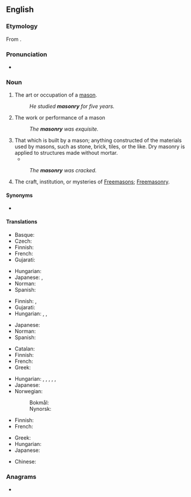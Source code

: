 ==English==
{{wikipedia}}

===Etymology===
From {{der|en|fr|maçonnerie}}.

===Pronunciation===
* {{IPA|en|/ˈmeɪsənɹi/}}

===Noun===
{{en-noun|~|masonries}}

# The art or occupation of a [[mason]].
#: ''He studied '''masonry''' for five years.''
# The work or performance of a mason
#: ''The '''masonry''' was exquisite.''
# That which is built by a mason; anything constructed of the materials used by masons, such as stone, brick, tiles, or the like. Dry masonry is applied to structures made without mortar.
#* {{quote-book|en|title=Walls and Ceilings|editor=Robert M. Jones|ISBN=0809434520|year=1980|publisher=Time-Life Books|page=56
|passage=Many houses built between the Civil War and 1940 have '''masonry''' walls, usually of brick, with the inside surfaces covered by a layer of plaster.}}
#: ''The '''masonry''' was cracked.''
# The craft, institution, or mysteries of [[Freemason]]s; [[Freemasonry]].

====Synonyms====
* {{l|en|stonecraft}}

====Translations====
{{trans-top|art or occupation of a mason}}
* Basque: {{t+|eu|igeltserotza}}
* Czech: {{t|cs|zednictví|n}}
* Finnish: {{t|fi|muurarius}}
* French: {{t+|fr|maçonnerie|f}}
* Gujarati: {{t|gu|કડિયાકામ}}
{{trans-mid}}
* Hungarian: {{t|hu|kőművesség}}
* Japanese: {{t|ja|石工職人}}, {{t|ja|石造技術}}
* Norman: {{t|nrf|machon'nie|f}}
* Spanish: {{t+|es|albañilería|f}}
{{trans-bottom}}

{{trans-top|work or performance of a mason}}
* Finnish: {{t|fi|muuraus}}, {{t+|fi|kivityö}}
* Gujarati: {{t|gu|કડિયાકામ}}
* Hungarian: {{t|hu|kőművesmunka}}, {{t+|hu|falazás}}, {{t|hu|vakolás}}
{{trans-mid}}
* Japanese: {{t|ja|石匠}}
* Norman: {{t|nrf|machon'nie|f}}
* Spanish: {{t+|es|mampostería|f}}
{{trans-bottom}}

{{trans-top|that which is built by a mason}}
* Catalan: {{t|ca|maçoneria|f}}
* Finnish: {{t+|fi|kivityö}}
* French: {{t+|fr|maçonnerie}}
* Greek: {{t+|el|λιθοδομή|f}}
{{trans-mid}}
* Hungarian: {{t|hu|kőművesmunka}}, {{t+|hu|falazat}}, {{t+|hu|falazás}}, {{t+|hu|fal}}, {{t+|hu|építmény}}, {{t+|hu|vakolat}}
* Japanese: {{t|ja|石造建築物}}
* Norwegian:
*: Bokmål: {{t|nb|murverk|n}}
*: Nynorsk: {{t|nn|murverk|n}}
{{trans-bottom}}

{{trans-top-see|Freemasonry|Freemasonry}}
* Finnish: {{t|fi|vapaamuurarius}}
* French: {{t+|fr|maçonnerie|f}}
{{trans-mid}}
* Greek: {{t+|el|ελευθεροτεκτονισμός|m}}
* Hungarian: {{t+|hu|szabadkőművesség}}
* Japanese: {{t|ja|フリーメイソン}}
{{trans-bottom}}

{{checktrans-top}}
* Chinese: {{t-check|cmn|石工技藝}}
{{trans-mid}}
{{trans-bottom}}

===Anagrams===
* {{anagrams|en|a=amnorsy|Maynors}}